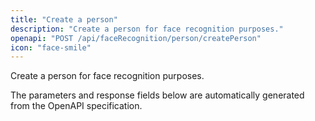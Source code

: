 ```yaml
---
title: "Create a person"
description: "Create a person for face recognition purposes."
openapi: "POST /api/faceRecognition/person/createPerson"
icon: "face-smile"
---
```


Create a person for face recognition purposes.

<Note>
The parameters and response fields below are automatically generated from the OpenAPI specification.
</Note>
